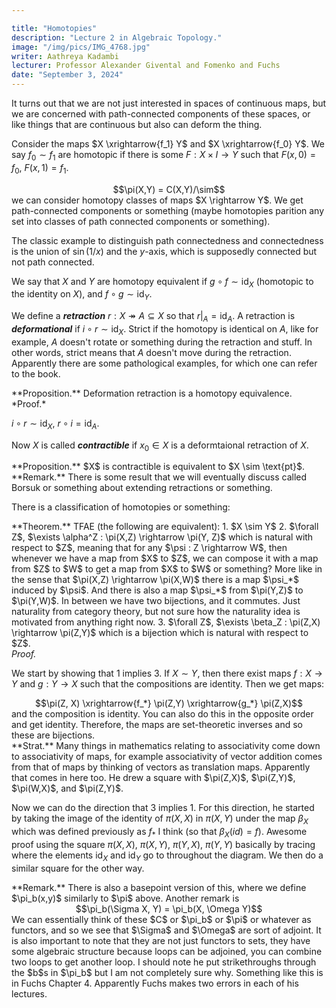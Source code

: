 ```yaml
---

title: "Homotopies"
description: "Lecture 2 in Algebraic Topology."
image: "/img/pics/IMG_4768.jpg"
writer: Aathreya Kadambi
lecturer: Professor Alexander Givental and Fomenko and Fuchs
date: "September 3, 2024"
---
```


It turns out that we are not just interested in spaces of continuous maps, but we are concerned with path-connected components of these spaces, or like things that are continuous but also can deform the thing.

Consider the maps $X \xrightarrow{f_1} Y$ and $X \xrightarrow{f_0} Y$. We say $f_0 \sim f_1$ are homotopic if there is some $F : X \times I  \rightarrow Y$ such that $F(x,0) = f_0$, $F(x,1) = f_1$.

<center>$$\pi(X,Y) = C(X,Y)/\sim$$</center>
we can consider homotopy classes of maps $X \rightarrow Y$. We get path-connected components or something (maybe homotopies parition any set into classes of path connected components or something).  

The classic example to distinguish path connectedness and connectedness is the union of $\sin(1/x)$ and the $y$-axis, which is supposedly connected but not path connected.

We say that $X$ and $Y$ are homotopy equivalent if $g \circ f \sim \text{id}_X$ (homotopic to the identity on $X$), and $f \circ g \sim \text{id}_Y$.

We define a ***retraction*** $r : X \twoheadrightarrow A\subseteq X$ so that $r|_A = \text{id}_A$. A retraction is ***deformational*** if $i \circ r \sim \text{id}_X$. Strict if the homotopy is identical on $A$, like for example, $A$ doesn't rotate or something during the retraction and stuff. In other words, strict means that $A$ doesn't move during the retraction. Apparently there are some pathological examples, for which one can refer to the book.

<div class="theorem">
**Proposition.** Deformation retraction is a homotopy equivalence.
</div>
*Proof.*

$i \circ r \sim \text{id}_X$, $r \circ i = \text{id}_A$.

Now $X$ is called ***contractible*** if $x_0 \in X$ is a deformtaional retraction of $X$.

<div class="theorem">
**Proposition.** $X$ is contractible is equivalent to $X \sim \text{pt}$. 
</div>

<div class="remark">
**Remark.** There is some result that we will eventually discuss called Borsuk or something about extending retractions or something.
</div>

There is a classification of homotopies or something:

<div class="theorem">
**Theorem.** TFAE (the following are equivalent):
1. $X \sim Y$
2. $\forall Z$, $\exists \alpha^Z : \pi(X,Z) \rightarrow \pi(Y, Z)$ which is natural with respect to $Z$, meaning that for any $\psi : Z \rightarrow W$, then whenever we have a map from $X$ to $Z$, we can compose it with a map from $Z$ to $W$ to get a map from $X$ to $W$ or something? More like in the sense that $\pi(X,Z) \rightarrow \pi(X,W)$ there is a map $\psi_*$ induced by $\psi$. And there is also a map $\psi_*$ from $\pi(Y,Z)$ to $\pi(Y,W)$. In between we have two bijections, and it commutes. Just naturality from category theory, but not sure how the naturality idea is motivated from anything right now.
3. $\forall Z$, $\exists \beta_Z : \pi(Z,X) \rightarrow \pi(Z,Y)$ which is a bijection which is natural with respect to $Z$. 
</div>
<i>Proof.</i>

We start by showing that 1 implies 3.  If $X \sim Y$, then there exist maps $f : X \rightarrow Y$ and $g : Y \rightarrow X$ such that the compositions are identity. Then we get maps:
<center>$$\pi(Z, X) \xrightarrow{f_*} \pi(Z,Y) \xrightarrow{g_*} \pi(Z,X)$$</center>
and the composition is identity. You can also do this in the opposite order and get identity. Therefore, the maps are set-theoretic inverses and so these are bijections.

<div class="strat">
**Strat.** Many things in mathematics relating to associativity come down to associativity of maps, for example associativity of vector addition comes from that of maps by thinking of vectors as translation maps. Apparently that comes in here too. He drew a square with $\pi(Z,X)$, $\pi(Z,Y)$, $\pi(W,X)$, and $\pi(Z,Y)$.
</div>

Now we can do the direction that 3 implies 1. For this direction, he started by taking the image of the identity of $\pi(X,X)$ in $\pi(X,Y)$ under the map $\beta_X$ which was defined previously as $f_*$ I think (so that $\beta_X(id) = f$). Awesome proof using the square $\pi(X,X)$, $\pi(X,Y)$, $\pi(Y,X)$, $\pi(Y,Y)$ basically by tracing where the elements $\text{id}_X$ and $\text{id}_Y$ go to throughout the diagram. We then do a similar square for the other way.

<div class="remark">
**Remark.** There is also a basepoint version of this, where we define $\pi_b(x,y)$ similarly to $\pi$ above. Another remark is 
<center>$$\pi_b(\Sigma X, Y) = \pi_b(X, \Omega Y)$$</center>
We can essentially think of these $C$ or $\pi_b$ or $\pi$ or whatever as functors, and so we see that $\Sigma$ and $\Omega$ are sort of adjoint. It is also important to note that they are not just functors to sets, they have some algebraic structure because loops can be adjoined, you can combine two loops to get another loop. I should note he put strikethroughs through the $b$s in $\pi_b$ but I am not completely sure why. Something like this is in Fuchs Chapter 4. Apparently Fuchs makes two errors in each of his lectures.
</div>